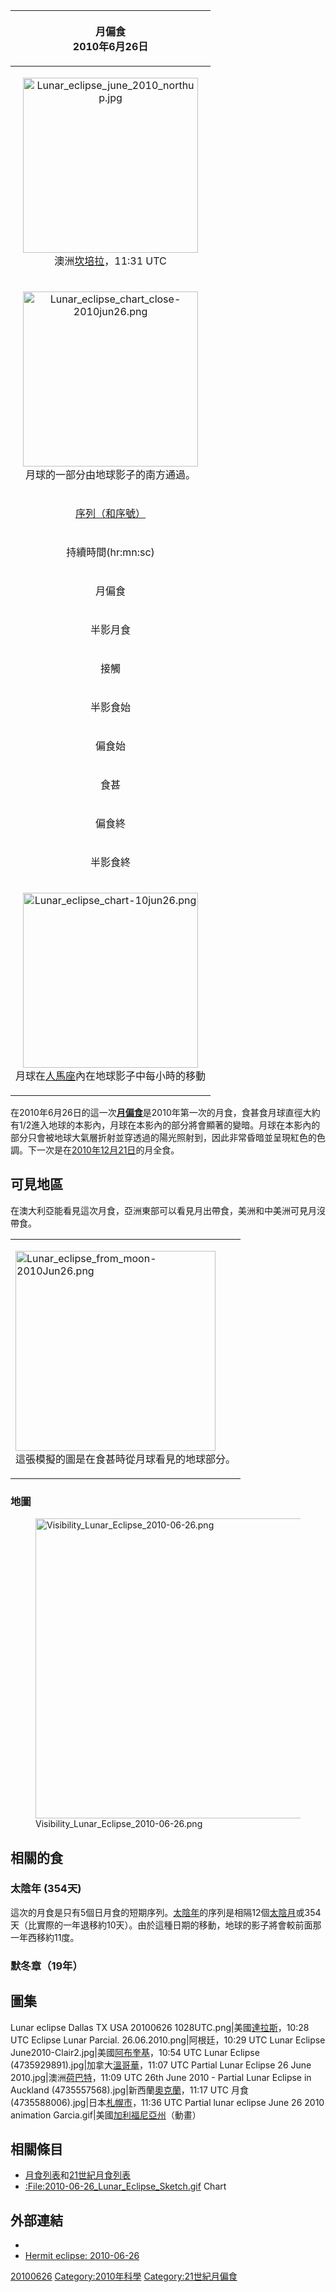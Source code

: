 {| class="wikitable" align=right width=240
! bgcolor=#e7dcc3 colspan=2|月偏食<BR>2010年6月26日
|-
| align=center colspan=2|[[File:Lunar_eclipse_june_2010_northup.jpg|280px]]<BR>澳洲[[坎培拉|坎培拉]]，11:31 UTC
|-
| align=center colspan=2|[[File:Lunar_eclipse_chart_close-2010jun26.png|280px]]<BR>月球的一部分由地球影子的南方通過。
|-
|align=center bgcolor=#c0d0e0| [[沙羅週期|序列（和序號）]] ||  120 （58/84）
|-
!align=center bgcolor=#c0b0e0 colspan=2| 持續時間(hr:mn:sc)
|-
|align=center bgcolor=#c0a0e0 | 月偏食 || 2:43:47
|-
|align=center bgcolor=#d0d0e0 | 半影月食 || 5:25:51
|-
!align=center bgcolor=#a0d0e0 colspan=2| 接觸
|-
|align=center bgcolor=#d0d0e0 | 半影食始|| 8:55:34 [[世界時|UTC]]
|-
|align=center bgcolor=#c0a0e0 | 偏食始|| 10:16:32 UTC
|-
|align=center bgcolor=#a0a0e0| 食甚 || 11:38:29 UTC
|-
|align=center bgcolor=#c0a0e0 | 偏食終 || 13:00:19 UTC
|-
|align=center bgcolor=#d0d0e0 | 半影食終 || 14:21:25 UTC
|-
| align=center colspan=2| [[Image:Lunar_eclipse_chart-10jun26.png|280px]]<BR>月球在[[人馬座|人馬座]]內在地球影子中每小時的移動
|}

在2010年6月26日的這一次'''[[月食|月偏食]]'''是2010年第一次的月食，食甚食月球直徑大約有1/2進入地球的本影內，月球在本影內的部分將會顯著的變暗。月球在本影內的部分只會被地球大氣層折射並穿透過的陽光照射到，因此非常昏暗並呈現紅色的色調。下一次是在[[2010年12月21日月食|2010年12月21日]]的月全食。

== 可見地區 ==
在澳大利亞能看見這次月食，亞洲東部可以看見月出帶食，美洲和中美洲可見月沒帶食。

{| class=wikitable width=320
|[[File:Lunar_eclipse_from_moon-2010Jun26.png|320px]]<BR>這張模擬的圖是在食甚時從月球看見的地球部分。
|}

=== 地圖 ===
[[File:Visibility_Lunar_Eclipse_2010-06-26.png|480px]]

== 相關的食 ==

=== 太陰年 (354天) ===
這次的月食是只有5個日月食的短期序列。[[陰曆|太陰年]]的序列是相隔12個[[朔望月|太陰月]]或354天（比實際的一年退移約10天）。由於這種日期的移動，地球的影子將會較前面那一年西移約11度。
{{Lunar eclipse set 2009-2013}}

=== 默冬章（19年）===
{{Metonic lunar eclipse 1991-2048}}

== 圖集 ==
<gallery>
Lunar eclipse Dallas TX USA 20100626 1028UTC.png|美國[[達拉斯|達拉斯]]，10:28 UTC
Eclipse Lunar Parcial. 26.06.2010.png|阿根廷{{link-en|維拉格塞爾|Villa Gesell}}，10:29 UTC
Lunar Eclipse June2010-Clair2.jpg|美國[[阿布奎基_(新墨西哥州)|阿布奎基]]，10:54 UTC
Lunar Eclipse (4735929891).jpg|加拿大[[溫哥華|溫哥華]]，11:07 UTC
Partial Lunar Eclipse 26 June 2010.jpg|澳洲[[荷巴特|荷巴特]]，11:09 UTC
26th June 2010 - Partial Lunar Eclipse in Auckland (4735557568).jpg|新西蘭[[奧克蘭_(紐西蘭)|奧克蘭]]，11:17 UTC
月食 (4735588006).jpg|日本[[札幌市|札幌市]]，11:36 UTC
Partial lunar eclipse June 26 2010 animation Garcia.gif|美國[[加利福尼亞州|加利福尼亞州]]（動畫）
</gallery>

== 相關條目 ==
*[[月食列表|月食列表]]和[[21世紀月食列表|21世紀月食列表]]
* [[:File:2010-06-26_Lunar_Eclipse_Sketch.gif|:File:2010-06-26_Lunar_Eclipse_Sketch.gif]] Chart

== 外部連結 ==
{{commonscat|Lunar eclipse of 2010 June 26}}
* {{LEplot2001 link|2010|Jun|26|P}}
* [http://www.hermit.org/eclipse/2010-06-26/ Hermit eclipse: 2010-06-26]{{Wayback|url=http://www.hermit.org/eclipse/2010-06-26/ |date=20140301120454 }}
{{月食}}

[[Category:2010年代月食|20100626]]
[[Category:2010年科學|Category:2010年科學]]
[[Category:21世紀月偏食|Category:21世紀月偏食]]